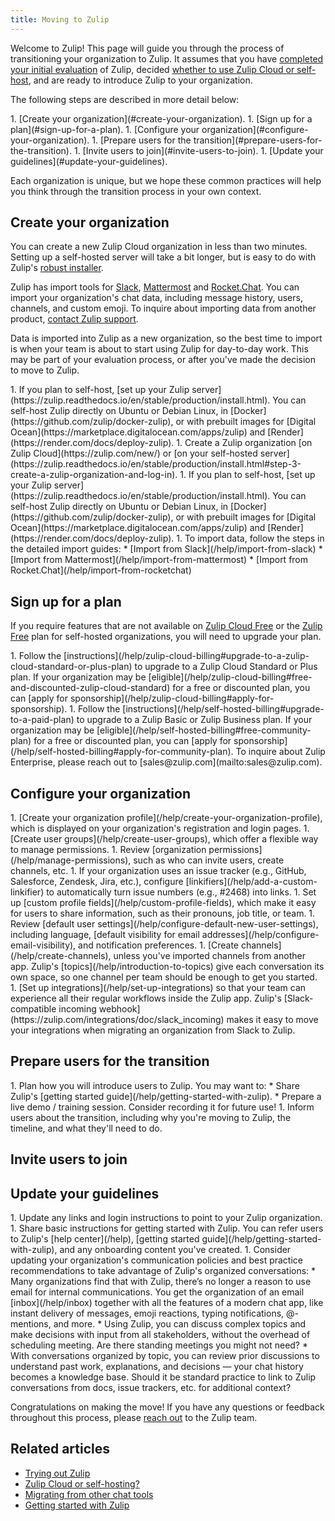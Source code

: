 ```yaml
---
title: Moving to Zulip
---
```




Welcome to Zulip! This page will guide you through the process of transitioning
your organization to Zulip. It assumes that you have [completed your initial
evaluation](/help/trying-out-zulip) of Zulip, decided [whether to use Zulip
Cloud or self-host](/help/zulip-cloud-or-self-hosting), and are ready to
introduce Zulip to your organization.

The following steps are described in more detail below:

<Steps>
  1. [Create your organization](#create-your-organization).
  1. [Sign up for a plan](#sign-up-for-a-plan).
  1. [Configure your organization](#configure-your-organization).
  1. [Prepare users for the transition](#prepare-users-for-the-transition).
  1. [Invite users to join](#invite-users-to-join).
  1. [Update your guidelines](#update-your-guidelines).
</Steps>

Each organization is unique, but we hope these common practices will help you
think through the transition process in your own context.

## Create your organization

You can create a new Zulip Cloud organization in less than two minutes. Setting
up a self-hosted server will take a bit longer, but is easy to do with Zulip's
[robust
installer](https://zulip.readthedocs.io/en/stable/production/install.html).

Zulip has import tools for [Slack](/help/import-from-slack),
[Mattermost](/help/import-from-mattermost) and
[Rocket.Chat](/help/import-from-rocketchat). You can import your organization's
chat data, including message history, users, channels, and custom emoji. To
inquire about importing data from another product, [contact Zulip
support](/help/contact-support).

Data is imported into Zulip as a new organization, so the best time to import is
when your team is about to start using Zulip for day-to-day work. This may be
part of your evaluation process, or after you've made the decision to move to
Zulip.

<Tabs>
  <TabItem label="New organizations">
    <Steps>
      1. If you plan to self-host, [set up your Zulip
         server](https://zulip.readthedocs.io/en/stable/production/install.html). You
         can self-host Zulip directly on Ubuntu or Debian Linux, in
         [Docker](https://github.com/zulip/docker-zulip), or with prebuilt images for
         [Digital Ocean](https://marketplace.digitalocean.com/apps/zulip) and
         [Render](https://render.com/docs/deploy-zulip).
      1. Create a Zulip organization [on Zulip Cloud](https://zulip.com/new/) or [on
         your self-hosted
         server](https://zulip.readthedocs.io/en/stable/production/install.html#step-3-create-a-zulip-organization-and-log-in).
    </Steps>
  </TabItem>

  <TabItem label="Imported organizations">
    <Steps>
      1. If you plan to self-host, [set up your Zulip
         server](https://zulip.readthedocs.io/en/stable/production/install.html). You
         can self-host Zulip directly on Ubuntu or Debian Linux, in
         [Docker](https://github.com/zulip/docker-zulip), or with prebuilt images for
         [Digital Ocean](https://marketplace.digitalocean.com/apps/zulip) and
         [Render](https://render.com/docs/deploy-zulip).
      1. To import data, follow the steps in the detailed import guides:
         * [Import from Slack](/help/import-from-slack)
         * [Import from Mattermost](/help/import-from-mattermost)
         * [Import from Rocket.Chat](/help/import-from-rocketchat)
    </Steps>
  </TabItem>
</Tabs>

## Sign up for a plan

If you require features that are not available on [Zulip Cloud
Free](https://zulip.com/plans/#cloud) or the [Zulip
Free](https://zulip.com/plans/#self-hosted) plan for self-hosted organizations,
you will need to upgrade your plan.

<Tabs>
  <TabItem label="Zulip Cloud">
    <Steps>
      1. Follow the
         [instructions](/help/zulip-cloud-billing#upgrade-to-a-zulip-cloud-standard-or-plus-plan)
         to upgrade to a Zulip Cloud Standard or Plus plan. If your organization may
         be
         [eligible](/help/zulip-cloud-billing#free-and-discounted-zulip-cloud-standard)
         for a free or discounted plan, you can [apply for
         sponsorship](/help/zulip-cloud-billing#apply-for-sponsorship).
    </Steps>
  </TabItem>

  <TabItem label="Self hosting">
    <Steps>
      1. Follow the [instructions](/help/self-hosted-billing#upgrade-to-a-paid-plan)
         to upgrade to a Zulip Basic or Zulip Business plan. If your organization may
         be [eligible](/help/self-hosted-billing#free-community-plan) for a free or
         discounted plan, you can [apply for
         sponsorship](/help/self-hosted-billing#apply-for-community-plan). To inquire
         about Zulip Enterprise, please reach out to
         [sales@zulip.com](mailto:sales@zulip.com).
    </Steps>
  </TabItem>
</Tabs>

## Configure your organization

<Steps>
  1. [Create your organization profile](/help/create-your-organization-profile),
     which is displayed on your organization's registration and login pages.
  1. [Create user groups](/help/create-user-groups), which offer a flexible way to
     manage permissions.
  1. Review [organization permissions](/help/manage-permissions), such as who
     can invite users, create channels, etc.
  1. If your organization uses an issue tracker (e.g., GitHub, Salesforce,
     Zendesk, Jira, etc.), configure [linkifiers](/help/add-a-custom-linkifier) to
     automatically turn issue numbers (e.g., #2468) into links.
  1. Set up [custom profile fields](/help/custom-profile-fields), which make it
     easy for users to share information, such as their pronouns, job title, or
     team.
  1. Review [default user settings](/help/configure-default-new-user-settings),
     including language, [default visibility for email
     addresses](/help/configure-email-visibility), and notification preferences.
  1. [Create channels](/help/create-channels), unless you've imported
     channels from another app. Zulip's [topics](/help/introduction-to-topics)
     give each conversation its own space, so one channel per team should be
     enough to get you started.
  1. [Set up integrations](/help/set-up-integrations) so that your
     team can experience all their regular workflows inside the Zulip app. Zulip's
     [Slack-compatible incoming
     webhook](https://zulip.com/integrations/doc/slack_incoming) makes it easy to
     move your integrations when migrating an organization from Slack to Zulip.
</Steps>

## Prepare users for the transition

<Steps>
  1. Plan how you will introduce users to Zulip. You may want to:
     * Share Zulip's [getting started guide](/help/getting-started-with-zulip).
     * Prepare a live demo / training session. Consider recording it for
       future use!
  1. Inform users about the transition, including why you're moving to Zulip, the
     timeline, and what they'll need to do.
</Steps>

## Invite users to join

<HowToInviteUsersToJoin />

## Update your guidelines

<Steps>
  1. Update any links and login instructions to point to your Zulip organization.
  1. Share basic instructions for getting started with Zulip. You can refer users
     to Zulip's [help center](/help), [getting started
     guide](/help/getting-started-with-zulip), and any onboarding content you've
     created.
  1. Consider updating your organization's communication policies and best
     practice recommendations to take advantage of Zulip's organized
     conversations:
     * Many organizations find that with Zulip, there’s no longer a reason to use
       email for internal communications. You get the organization of an email
       [inbox](/help/inbox) together with all the features of a modern chat app,
       like instant delivery of messages, emoji reactions, typing notifications,
       @-mentions, and more.
     * Using Zulip, you can discuss complex topics and make decisions with input
       from all stakeholders, without the overhead of scheduling meeting. Are
       there standing meetings you might not need?
     * With conversations organized by topic, you can review prior discussions to
       understand past work, explanations, and decisions — your chat history
       becomes a knowledge base. Should it be standard practice to link to Zulip
       conversations from docs, issue trackers, etc. for additional context?
</Steps>

Congratulations on making the move! If you have any questions or feedback
throughout this process, please [reach out](/help/contact-support) to the Zulip
team.

## Related articles

* [Trying out Zulip](/help/trying-out-zulip)
* [Zulip Cloud or self-hosting?](/help/zulip-cloud-or-self-hosting)
* [Migrating from other chat tools](/help/migrating-from-other-chat-tools)
* [Getting started with Zulip](/help/getting-started-with-zulip)
